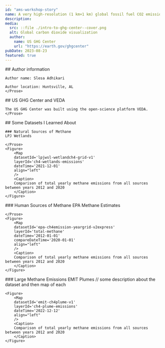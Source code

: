 ```yaml
---
id: "ams-workshop-story"
name: A very high-resolution (1 km×1 km) global fossil fuel CO2 emission inventory derived using a point source database and satellite observations of nighttime lights
description: 
media:
  src: ::file ./intro-to-ghg-center--cover.png
  alt: Global carbon dioxide visualization
  author:
    name: US GHG Center
    url: "https://earth.gov/ghgcenter"
pubDate: 2023-08-23
featured: true
---
```


<Block>
    <Prose>
    ## Author information

    Author name: Slesa Adhikari

    Author location: Huntsville, AL
    </Prose>
</Block>

<Block>
    <Prose>
    ## US GHG Center and VEDA

    The US GHG Center was built using the open-science platform VEDA.
    </Prose>
</Block>

<Block>
    <Prose>
    ## Some Datasets I Learned About

    ### Natural Sources of Methane
    LPJ Wetlands

    </Prose>
    <Figure>
        <Map
        datasetId='lpjwsl-wetlandch4-grid-v1'
        layerId='ch4-wetlands-emissions'
        dateTime='2021-12-01'
        align="left"
        />
        <Caption>
        Comparison of total yearly methane emissions from all sources between years 2012 and 2020
        </Caption>
    </Figure>
</Block>

<Block>
    <Prose>
    ### Human Sources of Methane
    EPA Methane Estimates

    </Prose>
    <Figure>
        <Map
        datasetId='epa-ch4emission-yeargrid-v2express'
        layerId='total-methane'
        dateTime='2012-01-01'
        compareDateTime='2020-01-01'
        align="left"
        />
        <Caption>
        Comparison of total yearly methane emissions from all sources between years 2012 and 2020
        </Caption>
    </Figure>
</Block>

<Block>
    <Prose>
    ### Large Methane Emissions
    EMIT Plumes
    // some description about the dataset and then map of each
    </Prose>

    <Figure>
        <Map
        datasetId='emit-ch4plume-v1'
        layerId='ch4-plume-emissions'
        dateTime='2022-12-12'
        align="left"
        />
        <Caption>
        Comparison of total yearly methane emissions from all sources between years 2012 and 2020
        </Caption>
    </Figure>
</Block>

